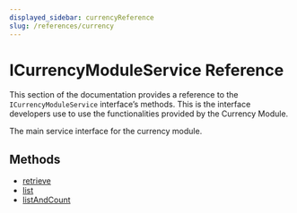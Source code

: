 ```yaml
---
displayed_sidebar: currencyReference
slug: /references/currency
---
```



# ICurrencyModuleService Reference

This section of the documentation provides a reference to the `ICurrencyModuleService` interface’s methods. This is the interface developers use to use the functionalities provided by the Currency Module.

The main service interface for the currency module.

## Methods

- [retrieve](../ICurrencyModuleService/methods/currency.ICurrencyModuleService.retrieve.mdx)
- [list](../ICurrencyModuleService/methods/currency.ICurrencyModuleService.list.mdx)
- [listAndCount](../ICurrencyModuleService/methods/currency.ICurrencyModuleService.listAndCount.mdx)

